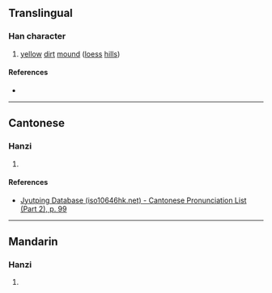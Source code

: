 {{character info}}
==Translingual==

===Han character===
{{Han char|rn=46|rad=山|as=05|sn=8|four=|canj=UHHL,UHLL|ids=⿱山卯}}

# [[yellow]] [[dirt]] [[mound]] ([[loess]] [[hill]]s)

====References====
* {{Han ref|kx=0310.071|hdz=10768.090|uh=5CC1|ud=23745}}

----

==Cantonese==

===Hanzi===
{{yue-hanzi|jyut=[[maau5]]|y=maau5}}

# {{rfdef|yue|sort=山05}}

====References====
* [http://www.iso10646hk.net/jp/document/download.jsp Jyutping Database (iso10646hk.net) - Cantonese Pronunciation List (Part 2), p. 99]

----

==Mandarin==

===Hanzi===
{{cmn-hanzi|pin=[[mǎo]] ([[mao3]])|wg=mao<sup>3</sup>}}

# {{rfdef|cmn|sort=山05}}